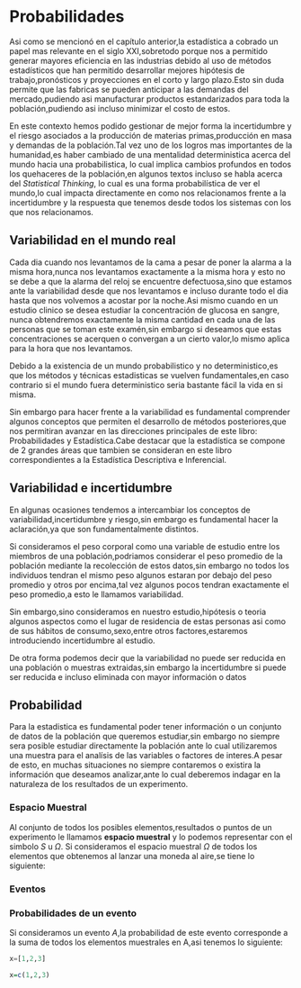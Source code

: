 # Probabilidades

Asi como se mencionó en el capítulo anterior,la estadística a cobrado un papel mas relevante en el siglo XXI,sobretodo porque nos a permitido generar mayores eficiencia en las industrias debido al uso de métodos estadísticos que han permitido desarrollar mejores hipótesis de trabajo,pronósticos y proyecciones en el corto y largo plazo.Esto sin duda permite que las fabricas se pueden anticipar a las demandas del mercado,pudiendo asi manufacturar productos estandarizados para toda la población,pudiendo asi incluso minimizar el costo de estos.

En este contexto hemos podido gestionar de mejor forma la incertidumbre y el riesgo asociados a la producción de materias primas,producción en masa y demandas de la población.Tal vez uno de los logros mas importantes de la humanidad,es haber cambiado de una mentalidad deterministica acerca del mundo hacia una probabilistica, lo cual implica cambios profundos en todos los quehaceres de la población,en algunos textos incluso se habla acerca del _Statistical Thinking_, lo cual es una forma probabilística de ver el mundo,lo cual impacta directamente en como nos relacionamos frente a la incertidumbre y la respuesta que tenemos desde todos los sistemas con los que nos relacionamos.

## Variabilidad en el mundo real

Cada dia cuando nos levantamos de la cama a pesar de poner la alarma a la misma hora,nunca nos levantamos exactamente a la misma hora y esto no se debe a que la alarma del reloj se encuentre defectuosa,sino que estamos ante la variabilidad desde que nos levantamos e incluso durante todo el dia hasta que nos volvemos a acostar por la noche.Asi mismo cuando en un estudio clinico se desea estudiar la concentración de glucosa en sangre, nunca obtendremos exactamente la misma cantidad en cada una de las personas que se toman este examén,sin embargo si deseamos que estas concentraciones se acerquen o convergan a un cierto valor,lo mismo aplica para la hora que nos levantamos.

Debido a la existencia de un mundo probabilistico y no deterministico,es que los métodos y técnicas estadisticas se vuelven fundamentales,en caso contrario si el mundo fuera deterministico seria bastante fácil la vida en si misma.

Sin embargo para hacer frente a la variabilidad es fundamental comprender algunos conceptos que permiten el desarrollo de métodos posteriores,que nos permitiran avanzar en las direcciones principales de este libro: Probabilidades y Estadística.Cabe destacar que la estadística se compone de 2 grandes áreas que tambien se consideran en este libro correspondientes a la Estadística Descriptiva e Inferencial.

## Variabilidad e incertidumbre

En algunas ocasiones tendemos a intercambiar los conceptos de variabilidad,incertidumbre y riesgo,sin embargo es fundamental hacer la aclaración,ya que son fundamentalmente distintos.

Si consideramos el peso corporal como una variable de estudio entre los miembros de una población,podriamos considerar el peso promedio de la población mediante la recolección de estos datos,sin embargo no todos los individuos tendran el mismo peso algunos estaran por debajo del peso promedio y otros por encima,tal vez algunos pocos tendran exactamente el peso promedio,a esto le llamamos variabilidad.

Sin embargo,sino consideramos en nuestro estudio,hipótesis o teoria algunos aspectos como el lugar de residencia de estas personas asi como de sus hábitos de consumo,sexo,entre otros factores,estaremos introduciendo incertidumbre al estudio.

De otra forma podemos decir que la variabilidad no puede ser reducida en una población o muestras extraidas,sin embargo la incertidumbre si puede ser reducida e incluso eliminada con mayor información o datos

## Probabilidad

Para la estadistica es fundamental poder tener información o un conjunto de datos de la población que queremos estudiar,sin embargo no siempre sera posible estudiar directamente la población ante lo cual utilizaremos una muestra para el analísis de las variables o factores de interes.A pesar de esto, en muchas situaciones no siempre contaremos o existira la información que deseamos analizar,ante lo cual deberemos indagar en la naturaleza de los resultados de un experimento.

### Espacio Muestral

Al conjunto de todos los posibles elementos,resultados o puntos de un experimento le llamamos **espacio muestral** y lo podemos representar con el simbolo *S* u $\Omega$. 
Si consideramos el espacio muestral $\Omega$ de todos los elementos que obtenemos al lanzar una moneda al aire,se tiene lo siguiente:


\begin{align*}
\Omega=[ \ C,\ S \ ]
\end{align*}

### Eventos

### Probabilidades de un evento

Si consideramos un evento $A$,la probabilidad de este evento corresponde a la suma de todos los elementos muestrales en A,asi tenemos lo siguiente:

\begin{align*}
0 \le P(A) \le  1 \\ \\
P(\theta)=0 \\ \\
P(S)=1 
\end{align*}


```python
x=[1,2,3]
```

```r
x=c(1,2,3)
```

